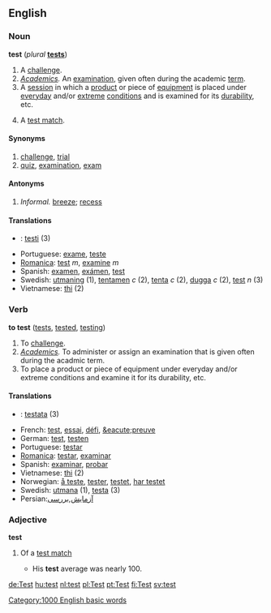 ==English==

=== Noun ===
'''test''' (''plural'' '''[[tests]]''')
#A [[Challenge#Noun|challenge]].
#''[[Academics]].'' An [[examination]], given often during the academic [[term]].
#A [[session]] in which a [[product]] or piece of [[equipment]] is placed under [[everyday]] and/or [[extreme]] [[condition]]s and is examined for its [[durability]], etc.
#{{Cricket}} A [[test match]].

==== Synonyms ====
#[[challenge]], [[trial]]
#[[quiz]], [[examination]], [[exam]]

==== Antonyms ====
#''Informal.'' [[breeze]]; [[recess]]

==== Translations ====
*{{msg:fi}}: [[testi]] (3)
*Portuguese: [[exame]], [[teste]]
*[[Romanica]]: [[test]] ''m'', [[examine]] ''m''
*Spanish: [[examen]], [[exámen]], [[test]]
*Swedish: [[utmaning]] (1), [[tentamen]] ''c'' (2), [[tenta]] ''c'' (2), [[dugga]] ''c'' (2), [[test]] ''n'' (3)
*Vietnamese: [[thi]] (2)

=== Verb ===
'''to test''' ([[tests]], [[tested]], [[testing]])
#To [[Challenge#Verb|challenge]].
#''[[Academics]].'' To administer or assign an examination that is given often during the acadmic term.
#To place a product or piece of equipment under everyday and/or extreme conditions and examine it for its durability, etc.

==== Translations ====
*{{msg:fi}}: [[testata]] (3)
*French: [[test]], [[essai]], [[défi]], [[&eacute;preuve]]
*German: [[test]], [[testen]]
*Portuguese: [[testar]]
*[[Romanica]]: [[testar]], [[examinar]]
*Spanish: [[examinar]], [[probar]]
*Vietnamese: [[thi]] (2)
*Norwegian: [[å teste]], [[tester]], [[testet]], [[har testet]]
*Swedish: [[utmana]] (1), [[testa]] (3)
*Persian:[[آزمایش]],[[بررسی]]

===Adjective===
'''test'''
#{{Cricket}} Of a [[test match]]
#* His '''test''' average was nearly 100.

[[de:Test]]
[[hu:test]]
[[nl:test]]
[[pl:Test]]
[[pt:Test]]
[[fi:Test]]
[[sv:test]]
[[Category:1000 English basic words]]